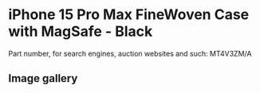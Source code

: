 
# iPhone 15 Pro Max FineWoven Case with MagSafe - Black

Part number, for search engines, auction websites and such: MT4V3ZM/A

## Image gallery

<div style={{ width: "768px" }}>
  <GalleryComponent
    images={[
      {
        original: "/everysource/MT4V3.png",
        thumbnail: "/everypreview/MT4V3.png",
      },
      {
        original: "/everysource/MT4V3_AV1.png",
        thumbnail: "/everypreview/MT4V3_AV1.png",
      },
      {
        original: "/everysource/MT4V3_AV2.png",
        thumbnail: "/everypreview/MT4V3_AV2.png",
      },
      {
        original: "/everysource/MT4V3_AV3.png",
        thumbnail: "/everypreview/MT4V3_AV3.png",
      }
    ]}
  />
</div>